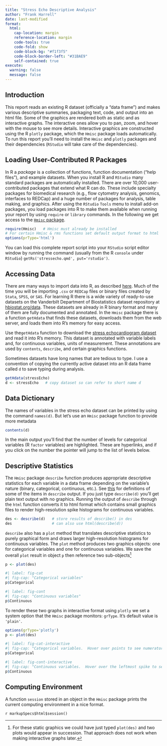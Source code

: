 ```yaml
---
title: "Stress Echo Descriptive Analysis"
author: "Frank Harrell"
date: last-modified
format: 
  html:
    cap-location: margin
    reference-location: margin
    code-tools: true
    code-fold: show
    code-block-bg: "#f1f3f5"
    code-block-border-left: "#31BAE9"
    self-contained: true
execute:
  warning: false
  message: false
---
```


## Introduction

 This report reads an existing R dataset (officially a "data frame") and makes various descriptive summaries, packaging text, code, and output into an html file.  Some of the graphics are rendered both as static and as interactive graphs.  The interactive ones allow you to pan, zoom, and hover with the mouse to see more details.  Interactive graphics are constructed using the R `plotly` package, which the `Hmisc` package loads automatically.  To run this report you'll need to install the `Hmisc` and `plotly` packages and their dependencies (`RStudio` will take care of the dependencies).

## Loading User-Contributed R Packages

In R a _package_ is a collection of functions, function documentation ("help files"), and example datasets.
When you install R and `RStudio` many standard packages are automatically installed.  There are over 10,000 user-contributed packages that extend what R can do.  These include specialty packages for biomedical research (e.g., flow cytometry analysis, genomics, interfaces to REDCap) and a huge number of packages for analysis, table making, and graphics.  After using the `RStudio` `Tools` menu to install add-on packages, you load packages into R to make them available when running your report by using `require` or `library` commands.  In the following we get access to the [`Hmisc` package](https://hbiostat.org/R/Hmisc).

```r
require(Hmisc)   # Hmisc must already be installed
# For certain Hmisc & rms functions set default output format to html
options(prType='html')
```

You can load this complete report script into your `RStudio` script editor window by running the command (usually from the R `console` under `RStudio`) `getRs('stressecho.qmd', put='rstudio')`.

## Accessing Data

There are many ways to import data into R, as described [here](https://hbiostat.org/rflow/fcreate.html).  Much of the time you will be importing `.csv` or `REDCap` files or binary files created by `Stata`, `SPSS`, or `SAS`.  For learning R there is a wide variety of ready-to-use datasets on the Vanderbilt Department of Biostatistics dataset repository at [hbiostat.org/data](https://hbiostat.org/data).  These datasets are already in R binary format and many of them are fully documented and annotated.  In the `Hmisc` package there is a function `getHdata` that finds these datasets, downloads them from the web server, and loads them into R's memory for easy access.

Use the`getHdata` function to download the [stress echocardiogram dataset](https://hbiostat.org/data/repo/stressEcho.html) and read it into R's memory.  This dataset is annotated with variable labels and, for continuous variables, units of measurement.  These annotations are used by `contents`, `describe`, and certain graphics functions.

Sometimes datasets have long names that are tedious to type.  I use a convention of copying the currently active dataset into an R data frame called `d` to save typing during analysis.

```r
getHdata(stressEcho)
d <- stressEcho   # copy dataset so can refer to short name d
```

## Data Dictionary

The names of variables in the stress echo dataset can be printed by using the command `names(d)`.  But let's use an `Hmisc` package function to provide more metadata

```r
contents(d)
```

In the main output you'll find that the number of levels for categorical variables (R `factor` variables) are highlighted.   These are hyperlinks, and if you click on the number the pointer will jump to the list of levels below.

## Descriptive Statistics

The `Hmisc` package `describe` function produces appropriate descriptive statistics for each variable in a data frame depending on the variable's nature (binary, categorical, continuous, etc.). [See [this](https://hbiostat.org/R/glossary.html) for definitions of some of the items in `describe` output.]{.aside}  If you just type `describe(d)` you'll get plain text output with no graphics.  Running the output of `describe` through the `html` function converts it to html format which contains small graphics files to render high-resolution spike histograms for continuous variables.

```r
des <- describe(d)   # store results of describe() in des
des                  # can also use html(describe(d))
```

`describe` also has a `plot` method that translates descriptive statistics to purely graphical form and draws larger high-resolution histograms for continuous variables.  The `plot` method produces two graphics objects: one for categorical variables and one for continuous variables.  We save the overall `plot` result in object `p` then reference two sub-objects^[For these static graphics we could have just typed `plot(des)` and two plots would appear in succession.  That approach does not work when making interactive graphs later.]

```r
p <- plot(des)
```

```r
#| label: fig-cat
#| fig-cap: "Categorical variables"
p$Categorical
```

```r
#| label: fig-cont
#| fig-cap: "Continuous variables"
p$Continuous
```

To render these two graphs in interactive format using `plotly` we set a system option that the `Hmisc` package monitors: `grType`.  It's default value is `'plain'`.

```r
options(grType='plotly')
p <- plot(des)
```

```r
#| label: fig-cat-interactive
#| fig-cap: "Categorical variables.  Hover over points to see numerators and denominators of proportions, and hover over the leftmost point to see more information."
p$Categorical
```

```r
#| label: fig-cont-interactive
#| fig-cap: "Continuous variables.  Hover over the leftmost spike to see a full list of descriptive statistics.  Hover over other spikes to see $x$-axis values and frequency counts."
p$Continuous
```

## Computing Environment

A function `session` stored in an object in the `Hmisc` package prints the current computing environment in a nice format.

`r markupSpecs$html$session()`
